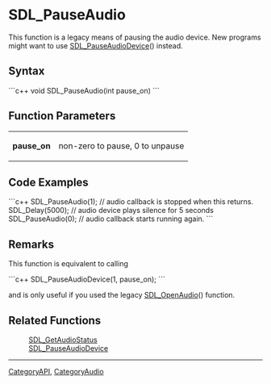 <!-- pragma section-numbers off -->
<!-- pragma disable-camelcase -->

= SDL_PauseAudio =
This function is a legacy means of pausing the audio device. New programs might want to use [[SDL_PauseAudioDevice]]() instead.


== Syntax ==
```c++
void SDL_PauseAudio(int pause_on)
```

== Function Parameters ==

{|
|'''pause_on'''
|non-zero to pause, 0 to unpause
|}

== Code Examples ==
```c++
SDL_PauseAudio(1);  // audio callback is stopped when this returns.
SDL_Delay(5000);  // audio device plays silence for 5 seconds
SDL_PauseAudio(0);  // audio callback starts running again.
```

== Remarks ==
This function is equivalent to calling

```c++
SDL_PauseAudioDevice(1, pause_on);
```

and is only useful if you used the legacy [[SDL_OpenAudio]]() function.

== Related Functions ==
:[[SDL_GetAudioStatus]]
:[[SDL_PauseAudioDevice]]

----
[[CategoryAPI]], [[CategoryAudio]]
